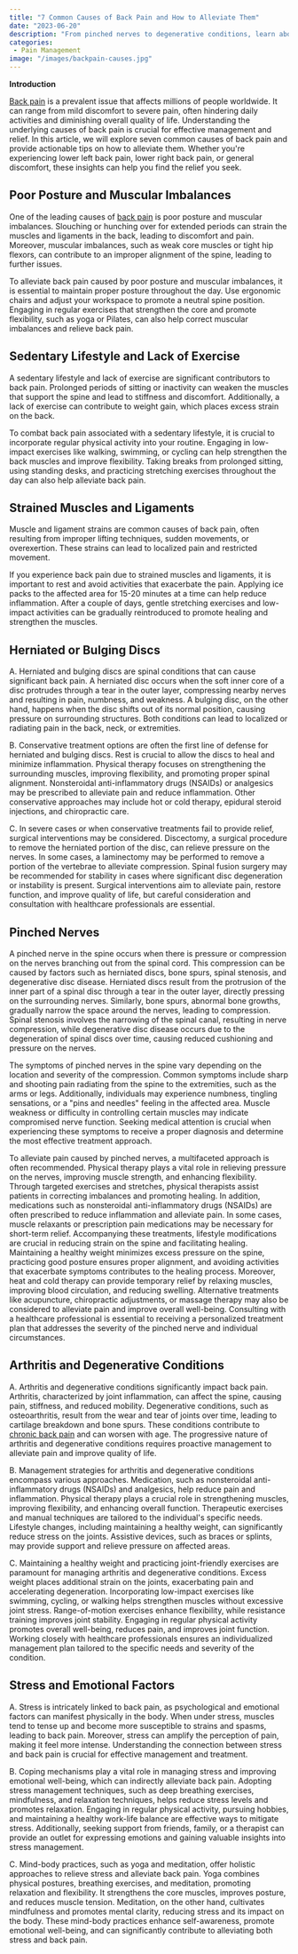 ```yaml
---
title: "7 Common Causes of Back Pain and How to Alleviate Them"
date: "2023-06-20"
description: "From pinched nerves to degenerative conditions, learn about the underlying causes of back pain and how to alleviate them."
categories:
 - Pain Management
image: "/images/backpain-causes.jpg"
---
```


**Introduction**

[Back pain](/back-pain) is a prevalent issue that affects millions of people worldwide. It can range from mild discomfort to severe pain, often hindering daily activities and diminishing overall quality of life. Understanding the underlying causes of back pain is crucial for effective management and relief. In this article, we will explore seven common causes of back pain and provide actionable tips on how to alleviate them. Whether you're experiencing lower left back pain, lower right back pain, or general discomfort, these insights can help you find the relief you seek.

## Poor Posture and Muscular Imbalances

One of the leading causes of [back pain](https://www.niams.nih.gov/health-topics/back-pain/basics/symptoms-causes) is poor posture and muscular imbalances. Slouching or hunching over for extended periods can strain the muscles and ligaments in the back, leading to discomfort and pain. Moreover, muscular imbalances, such as weak core muscles or tight hip flexors, can contribute to an improper alignment of the spine, leading to further issues.

To alleviate back pain caused by poor posture and muscular imbalances, it is essential to maintain proper posture throughout the day. Use ergonomic chairs and adjust your workspace to promote a neutral spine position. Engaging in regular exercises that strengthen the core and promote flexibility, such as yoga or Pilates, can also help correct muscular imbalances and relieve back pain.

## Sedentary Lifestyle and Lack of Exercise

A sedentary lifestyle and lack of exercise are significant contributors to back pain. Prolonged periods of sitting or inactivity can weaken the muscles that support the spine and lead to stiffness and discomfort. Additionally, a lack of exercise can contribute to weight gain, which places excess strain on the back.

To combat back pain associated with a sedentary lifestyle, it is crucial to incorporate regular physical activity into your routine. Engaging in low-impact exercises like walking, swimming, or cycling can help strengthen the back muscles and improve flexibility. Taking breaks from prolonged sitting, using standing desks, and practicing stretching exercises throughout the day can also help alleviate back pain.

## Strained Muscles and Ligaments

Muscle and ligament strains are common causes of back pain, often resulting from improper lifting techniques, sudden movements, or overexertion. These strains can lead to localized pain and restricted movement.

If you experience back pain due to strained muscles and ligaments, it is important to rest and avoid activities that exacerbate the pain. Applying ice packs to the affected area for 15-20 minutes at a time can help reduce inflammation. After a couple of days, gentle stretching exercises and low-impact activities can be gradually reintroduced to promote healing and strengthen the muscles.

## Herniated or Bulging Discs

A. Herniated and bulging discs are spinal conditions that can cause significant back pain. A herniated disc occurs when the soft inner core of a disc protrudes through a tear in the outer layer, compressing nearby nerves and resulting in pain, numbness, and weakness. A bulging disc, on the other hand, happens when the disc shifts out of its normal position, causing pressure on surrounding structures. Both conditions can lead to localized or radiating pain in the back, neck, or extremities.

B. Conservative treatment options are often the first line of defense for herniated and bulging discs. Rest is crucial to allow the discs to heal and minimize inflammation. Physical therapy focuses on strengthening the surrounding muscles, improving flexibility, and promoting proper spinal alignment. Nonsteroidal anti-inflammatory drugs (NSAIDs) or analgesics may be prescribed to alleviate pain and reduce inflammation. Other conservative approaches may include hot or cold therapy, epidural steroid injections, and chiropractic care.

C. In severe cases or when conservative treatments fail to provide relief, surgical interventions may be considered. Discectomy, a surgical procedure to remove the herniated portion of the disc, can relieve pressure on the nerves. In some cases, a laminectomy may be performed to remove a portion of the vertebrae to alleviate compression. Spinal fusion surgery may be recommended for stability in cases where significant disc degeneration or instability is present. Surgical interventions aim to alleviate pain, restore function, and improve quality of life, but careful consideration and consultation with healthcare professionals are essential.

## Pinched Nerves

A pinched nerve in the spine occurs when there is pressure or compression on the nerves branching out from the spinal cord. This compression can be caused by factors such as herniated discs, bone spurs, spinal stenosis, and degenerative disc disease. Herniated discs result from the protrusion of the inner part of a spinal disc through a tear in the outer layer, directly pressing on the surrounding nerves. Similarly, bone spurs, abnormal bone growths, gradually narrow the space around the nerves, leading to compression. Spinal stenosis involves the narrowing of the spinal canal, resulting in nerve compression, while degenerative disc disease occurs due to the degeneration of spinal discs over time, causing reduced cushioning and pressure on the nerves.

The symptoms of pinched nerves in the spine vary depending on the location and severity of the compression. Common symptoms include sharp and shooting pain radiating from the spine to the extremities, such as the arms or legs. Additionally, individuals may experience numbness, tingling sensations, or a "pins and needles" feeling in the affected area. Muscle weakness or difficulty in controlling certain muscles may indicate compromised nerve function. Seeking medical attention is crucial when experiencing these symptoms to receive a proper diagnosis and determine the most effective treatment approach.

To alleviate pain caused by pinched nerves, a multifaceted approach is often recommended. Physical therapy plays a vital role in relieving pressure on the nerves, improving muscle strength, and enhancing flexibility. Through targeted exercises and stretches, physical therapists assist patients in correcting imbalances and promoting healing. In addition, medications such as nonsteroidal anti-inflammatory drugs (NSAIDs) are often prescribed to reduce inflammation and alleviate pain. In some cases, muscle relaxants or prescription pain medications may be necessary for short-term relief. Accompanying these treatments, lifestyle modifications are crucial in reducing strain on the spine and facilitating healing. Maintaining a healthy weight minimizes excess pressure on the spine, practicing good posture ensures proper alignment, and avoiding activities that exacerbate symptoms contributes to the healing process. Moreover, heat and cold therapy can provide temporary relief by relaxing muscles, improving blood circulation, and reducing swelling. Alternative treatments like acupuncture, chiropractic adjustments, or massage therapy may also be considered to alleviate pain and improve overall well-being. Consulting with a healthcare professional is essential to receiving a personalized treatment plan that addresses the severity of the pinched nerve and individual circumstances.

## Arthritis and Degenerative Conditions

A. Arthritis and degenerative conditions significantly impact back pain. Arthritis, characterized by joint inflammation, can affect the spine, causing pain, stiffness, and reduced mobility. Degenerative conditions, such as osteoarthritis, result from the wear and tear of joints over time, leading to cartilage breakdown and bone spurs. These conditions contribute to [chronic back pain](/chronic-pain) and can worsen with age. The progressive nature of arthritis and degenerative conditions requires proactive management to alleviate pain and improve quality of life.

B. Management strategies for arthritis and degenerative conditions encompass various approaches. Medication, such as nonsteroidal anti-inflammatory drugs (NSAIDs) and analgesics, help reduce pain and inflammation. Physical therapy plays a crucial role in strengthening muscles, improving flexibility, and enhancing overall function. Therapeutic exercises and manual techniques are tailored to the individual's specific needs. Lifestyle changes, including maintaining a healthy weight, can significantly reduce stress on the joints. Assistive devices, such as braces or splints, may provide support and relieve pressure on affected areas.

C. Maintaining a healthy weight and practicing joint-friendly exercises are paramount for managing arthritis and degenerative conditions. Excess weight places additional strain on the joints, exacerbating pain and accelerating degeneration. Incorporating low-impact exercises like swimming, cycling, or walking helps strengthen muscles without excessive joint stress. Range-of-motion exercises enhance flexibility, while resistance training improves joint stability. Engaging in regular physical activity promotes overall well-being, reduces pain, and improves joint function. Working closely with healthcare professionals ensures an individualized management plan tailored to the specific needs and severity of the condition.

## Stress and Emotional Factors

A. Stress is intricately linked to back pain, as psychological and emotional factors can manifest physically in the body. When under stress, muscles tend to tense up and become more susceptible to strains and spasms, leading to back pain. Moreover, stress can amplify the perception of pain, making it feel more intense. Understanding the connection between stress and back pain is crucial for effective management and treatment.

B. Coping mechanisms play a vital role in managing stress and improving emotional well-being, which can indirectly alleviate back pain. Adopting stress management techniques, such as deep breathing exercises, mindfulness, and relaxation techniques, helps reduce stress levels and promotes relaxation. Engaging in regular physical activity, pursuing hobbies, and maintaining a healthy work-life balance are effective ways to mitigate stress. Additionally, seeking support from friends, family, or a therapist can provide an outlet for expressing emotions and gaining valuable insights into stress management.

C. Mind-body practices, such as yoga and meditation, offer holistic approaches to relieve stress and alleviate back pain. Yoga combines physical postures, breathing exercises, and meditation, promoting relaxation and flexibility. It strengthens the core muscles, improves posture, and reduces muscle tension. Meditation, on the other hand, cultivates mindfulness and promotes mental clarity, reducing stress and its impact on the body. These mind-body practices enhance self-awareness, promote emotional well-being, and can significantly contribute to alleviating both stress and back pain.
